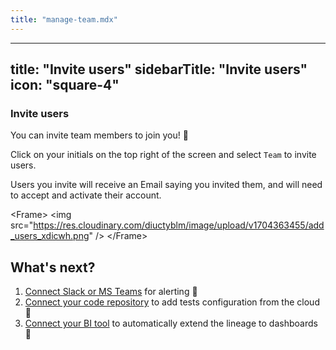 ```yaml
---
title: "manage-team.mdx"
---
```


---
title: "Invite users"
sidebarTitle: "Invite users"
icon: "square-4"
---

### Invite users

You can invite team members to join you! 🎉

Click on your initials on the top right of the screen and select `Team` to invite users.

Users you invite will receive an Email saying you invited them, and will need to accept and activate their account.

&lt;Frame&gt;
  &lt;img src="https://res.cloudinary.com/diuctyblm/image/upload/v1704363455/add_users_xdicwh.png" /&gt;
&lt;/Frame&gt;


## What's next?

1. [Connect Slack or MS Teams](/cloud/guides/enable-slack-alerts) for alerting 🔔
2. [Connect your code repository](/cloud/integrations/code-repo/connect-code-repo) to add tests configuration from the cloud 🔌
3. [Connect your BI tool](/cloud/integrations/bi/connect-bi-tool) to automatically extend the lineage to dashboards 🚀